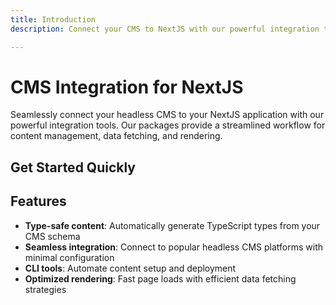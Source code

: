 ```yaml
---
title: Introduction
description: Connect your CMS to NextJS with our powerful integration tools

---
```


# CMS Integration for NextJS

Seamlessly connect your headless CMS to your NextJS application with our powerful integration tools. Our packages provide a streamlined workflow for content management, data fetching, and rendering.

## Get Started Quickly

<Cards>
  <Card title="Installation Guide" href="/docs/getting-started/installation" />
  <Card title="Quick Start" href="/docs/getting-started/quickstart" />
  <Card title="Core Concepts" href="/docs/getting-started/concepts" />
</Cards>

## Features

- **Type-safe content**: Automatically generate TypeScript types from your CMS schema
- **Seamless integration**: Connect to popular headless CMS platforms with minimal configuration
- **CLI tools**: Automate content setup and deployment
- **Optimized rendering**: Fast page loads with efficient data fetching strategies
